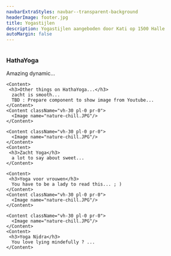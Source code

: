 ```yaml
---
navbarExtraStyles: navbar--transparent-background
headerImage: footer.jpg
title: Yogastijlen
description: Yogastijlen aangeboden door Kati op 1500 Halle
autoMargin: false
---
```


<Section className="pt-3 pb-3">  
  <Content className="vh-30 pl-0 pr-0">
      <Image name="nature-chill.JPG"/>
    </Content>
  <Content>
     <h3>HathaYoga</h3>
    Amazing dynamic...
  </Content>  
  
    <Content>
     <h3>Other things on HathaYoga...</h3>
      zacht is smooth...
      TBD : Prepare component to show image from Youtube...
    </Content>
    <Content className="vh-30 pl-0 pr-0">
      <Image name="nature-chill.JPG"/>
    </Content>
    
    <Content className="vh-30 pl-0 pr-0">
      <Image name="nature-chill.JPG"/>
    </Content>
    <Content>
     <h3>Zacht Yoga</h3>
      a lot to say about sweet...
    </Content>
    
    <Content>
     <h3>Yoga voor vrouwen</h3>
      You have to be a lady to read this... ; )      
    </Content>
    <Content className="vh-30 pl-0 pr-0">
      <Image name="nature-chill.JPG"/>
    </Content>
    
    <Content className="vh-30 pl-0 pr-0">
      <Image name="nature-chill.JPG"/>
    </Content>
    <Content>
     <h3>Yoga Nidra</h3>
      You love lying mindefully ? ...
    </Content>
</Section>